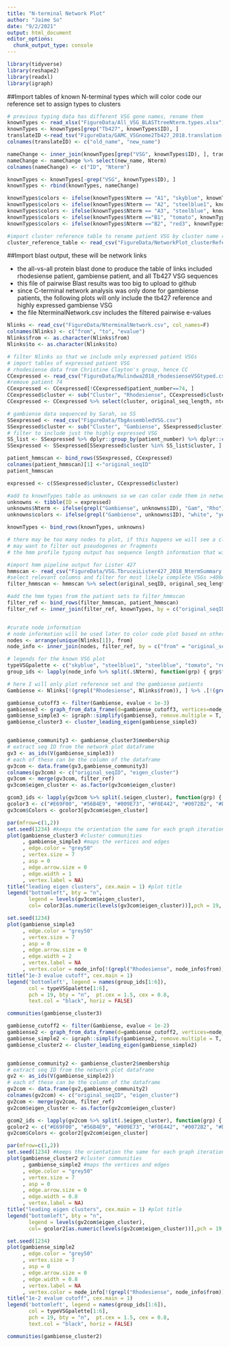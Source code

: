 ```yaml
---
title: "N-terminal Network Plot"
author: "Jaime So"
date: "9/2/2021"
output: html_document
editor_options: 
  chunk_output_type: console
---
```


```r
library(tidyverse)
library(reshape2)
library(readxl)
library(igraph)
```

##Import tables of known N-terminal types which will color code our reference set to assign types to clusters
```r

# previous typing data has different VSG gene names, rename them
knownTypes <- read_xlsx("FigureData/All_VSG_BLASTtreeNterm.types.xlsx")
knownTypes <- knownTypes[grep("Tb427", knownTypes$ID), ]
translateID <-read_tsv("FigureData/GAMC_VSGnome2Tb427_2018.translation.txt",col_names = F)
colnames(translateID) <- c("old_name", "new_name")

nameChange <- inner_join(knownTypes[grep("VSG", knownTypes$ID), ], translateID, by = c("ID"="old_name"))
nameChange <- nameChange %>% select(new_name, Nterm)
colnames(nameChange) <- c("ID", "Nterm")

knownTypes <- knownTypes[-grep("VSG", knownTypes$ID), ]
knownTypes <- rbind(knownTypes, nameChange)

knownTypes$colors <- ifelse(knownTypes$Nterm == "A1", "skyblue", knownTypes$Nterm)
knownTypes$colors <- ifelse(knownTypes$Nterm == "A2", "steelblue1", knownTypes$colors)
knownTypes$colors <- ifelse(knownTypes$Nterm == "A3", "steelblue", knownTypes$colors)
knownTypes$colors <- ifelse(knownTypes$Nterm =="B1", "tomato", knownTypes$colors)
knownTypes$colors <- ifelse(knownTypes$Nterm =="B2", "red3", knownTypes$colors)

#import cluster reference table to rename patient VSG by cluster name rather than Trinity ID
cluster_reference_table <- read_csv("FigureData/NetworkPlot_clusterReference.csv")

```

##Import blast output, these will be network links

* the all-vs-all protein blast done to produce the table of links included rhodesiense patient, gambiense patient, and all Tb427 VSG sequences
* this file of pairwise Blast results was too big to upload to github
* since C-terminal network analysis was only done for gambiense patients, the following plots will only include the tb427 reference and highly expressed gambiense VSG
* the file NterminalNetwork.csv includes the filtered pairwise e-values

```r

Nlinks <- read_csv("FigureData/NterminalNetwork.csv", col_names=F)
colnames(Nlinks) <- c("from", "to", "evalue")
Nlinks$from <- as.character(Nlinks$from)
Nlinks$to <- as.character(Nlinks$to)

# filter Nlinks so that we include only expressed patient VSGs
# import tables of expressed patient VSG
# rhodesiense data from Christine Clayton's group, hence CC
CCexpressed <- read_csv("FigureData/Mulindwa2018_rhodesienseVSGtyped.csv")
#remove patient 74
CCexpressed <- CCexpressed[!CCexpressed$patient_number==74, ]
CCexpressed$cluster <- sub("Cluster", "Rhodesiense", CCexpressed$cluster)
CCexpressed <- CCexpressed %>% select(cluster, original_seq_length, nterm_seq_length, nterm_typesubtype) %>% .[!duplicated(.$cluster), ]

# gambiense data sequenced by Sarah, so SS
SSexpressed <- read_csv("FigureData/TbgAssembledVSG.csv")
SSexpressed$cluster <- sub("Cluster", "Gambiense", SSexpressed$cluster) 
# filter to include just the highly expressed VSG
SS_list <- SSexpressed %>% dplyr::group_by(patient_number) %>% dplyr::count(cluster) %>% dplyr::filter(n>1) %>% dplyr::ungroup() 
SSexpressed <- SSexpressed[SSexpressed$cluster %in% SS_list$cluster, ] %>% select(cluster, original_seq_length, nterm_seq_length, nterm_typesubtype) %>% distinct()

patient_hmmscan <- bind_rows(SSexpressed, CCexpressed)
colnames(patient_hmmscan)[1] <-"original_seqID"
patient_hmmscan

expressed <- c(SSexpressed$cluster, CCexpressed$cluster)

#add to knownTypes table as unknowns so we can color code them in network plots
unknowns <- tibble(ID = expressed)
unknowns$Nterm <- ifelse(grepl("Gambiense", unknowns$ID), "Gam", "Rho")
unknowns$colors <- ifelse(grepl("Gambiense", unknowns$ID), "white", "yellow")

knownTypes <- bind_rows(knownTypes, unknowns)

# there may be too many nodes to plot, if this happens we will see a cloud rather than distinct clusters
# may want to filter out pseudogenes or fragments
# the hmm profile typing output has sequence length information that will allow me to filter out sequence ID's for fragments. a complete VSG should be ~400 AA's long

#import hmm pipeline output for Lister 427
hmmscan <- read_csv("FigureData/VSG.TbruceiLister427_2018_NtermSummary.csv")
#select relevant columns and filter for most likely complete VSGs >400AA
filter_hmmscan <- hmmscan %>% select(original_seqID, original_seq_length, nterm_seq_length ,nterm_typesubtype) %>% filter(original_seq_length>400 & nterm_seq_length>100) %>% filter(!grepl("pseudogene", .$original_seqID))

#add the hmm types from the patient sets to filter_hmmscan
filter_ref <- bind_rows(filter_hmmscan, patient_hmmscan)
filter_ref <- inner_join(filter_ref, knownTypes, by = c("original_seqID" = "ID"))


#curate node information
# node information will be used later to color code plot based on other typing methods
nodes <- arrange(unique(Nlinks[1]), from)
node_info <- inner_join(nodes, filter_ref, by = c("from" = "original_seqID")) %>% select(from, Nterm, colors)

```


```r

# legends for the known VSG plot
typeVSGpalette <- c("skyblue", "steelblue1", "steelblue", "tomato", "red3", "white")
group_ids <- lapply(node_info %>% split(.$Nterm), function(grp) { grp$from })

# here I will only plot reference set and the gambiense patients
Gambiense <- Nlinks[!(grepl("Rhodesiense", Nlinks$from)), ] %>% .[!(grepl("Rhodesiense", .$to)), ]

gambiense_cutoff3 <- filter(Gambiense, evalue < 1e-3)
gambiense3 <- graph_from_data_frame(d=gambiense_cutoff3, vertices=node_info[!(grepl("Rhodesiense", node_info$from)), ], directed=F)
gambiense_simple3 <- igraph::simplify(gambiense3, remove.multiple = T, remove.loops = T)
gambiense_cluster3 <- cluster_leading_eigen(gambiense_simple3)


gambiense_community3 <- gambiense_cluster3$membership
# extract seq ID from the network plot dataframe
gv3 <- as_ids(V(gambiense_simple3))
# each of these can be the column of the dataframe
gv3com <- data.frame(gv3,gambiense_community3)
colnames(gv3com) <- c("original_seqID", "eigen_cluster")
gv3com <- merge(gv3com, filter_ref)
gv3com$eigen_cluster <- as.factor(gv3com$eigen_cluster)

gcom3_ids <- lapply(gv3com %>% split(.$eigen_cluster), function(grp) { grp$VSG })
gcolor3 <- c("#E69F00", "#56B4E9", "#009E73", "#F0E442", "#0072B2", "#D55E00")
gv3com$Colors <- gcolor3[gv3com$eigen_cluster]

par(mfrow=c(1,2))
set.seed(1234) #keeps the orientation the same for each graph iteration. Don't delete even though it seems redundant
plot(gambiense_cluster3 #cluster communities
     , gambiense_simple3 #maps the vertices and edges
     , edge.color = "grey50" 
     , vertex.size = 7
     , asp = 0
     , edge.arrow.size = 0
     , edge.width = 1
     , vertex.label = NA)
title("leading eigen clusters", cex.main = 1) #plot title
legend("bottomleft", bty = "n",
       legend = levels(gv3com$eigen_cluster),
       col= color3[as.numeric(levels(gv3com$eigen_cluster))],pch = 19, pt.cex = 1.2, cex=0.8, horiz = FALSE)

set.seed(1234)
plot(gambiense_simple3
     , edge.color = "grey50" 
     , vertex.size = 7
     , asp = 0
     , edge.arrow.size = 0
     , edge.width = 2
     , vertex.label = NA
     , vertex.color = node_info[!(grepl("Rhodesiense", node_info$from)), ] %>% .$colors)
title("1e-3 evalue cutoff", cex.main = 1)
legend('bottomleft', legend = names(group_ids[1:6]),
       col = typeVSGpalette[1:6],
       pch = 19, bty = "n",  pt.cex = 1.5, cex = 0.8, 
       text.col = "black", horiz = FALSE)

communities(gambiense_cluster3)

gambiense_cutoff2 <- filter(Gambiense, evalue < 1e-2)
gambiense2 <- graph_from_data_frame(d=gambiense_cutoff2, vertices=node_info[!(grepl("Rhodesiense", node_info$from)), ], directed=F)
gambiense_simple2 <- igraph::simplify(gambiense2, remove.multiple = T, remove.loops = T)
gambiense_cluster2 <- cluster_leading_eigen(gambiense_simple2)


gambiense_community2 <- gambiense_cluster2$membership
# extract seq ID from the network plot dataframe
gv2 <- as_ids(V(gambiense_simple2))
# each of these can be the column of the dataframe
gv2com <- data.frame(gv2,gambiense_community2)
colnames(gv2com) <- c("original_seqID", "eigen_cluster")
gv2com <- merge(gv2com, filter_ref)
gv2com$eigen_cluster <- as.factor(gv2com$eigen_cluster)

gcom2_ids <- lapply(gv2com %>% split(.$eigen_cluster), function(grp) { grp$VSG })
gcolor2 <- c("#E69F00", "#56B4E9", "#009E73", "#F0E442", "#0072B2", "#D55E00")
gv2com$Colors <- gcolor2[gv2com$eigen_cluster]

par(mfrow=c(1,2))
set.seed(1234) #keeps the orientation the same for each graph iteration. Don't delete even though it seems redundant
plot(gambiense_cluster2 #cluster communities
     , gambiense_simple2 #maps the vertices and edges
     , edge.color = "grey50" 
     , vertex.size = 7
     , asp = 0
     , edge.arrow.size = 0
     , edge.width = 0.8
     , vertex.label = NA)
title("leading eigen clusters", cex.main = 1) #plot title
legend("bottomleft", bty = "n",
       legend = levels(gv2com$eigen_cluster),
       col= gcolor2[as.numeric(levels(gv2com$eigen_cluster))],pch = 19, pt.cex = 1.2, cex=0.8, horiz = FALSE)

set.seed(1234)
plot(gambiense_simple2
     , edge.color = "grey50" 
     , vertex.size = 7
     , asp = 0
     , edge.arrow.size = 0
     , edge.width = 0.8
     , vertex.label = NA
     , vertex.color = node_info[!(grepl("Rhodesiense", node_info$from)), ] %>% .$colors)
title("1e-2 evalue cutoff", cex.main = 1)
legend('bottomleft', legend = names(group_ids[1:6]),
       col = typeVSGpalette[1:6],
       pch = 19, bty = "n",  pt.cex = 1.5, cex = 0.8, 
       text.col = "black", horiz = FALSE)

communities(gambiense_cluster2)

```
